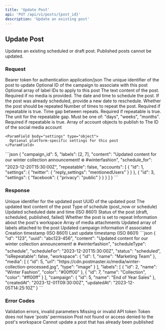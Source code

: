 ```yaml
---
title: 'Update Post'
api: 'PUT /api/v1/posts/{post_id}'
description: 'Update an existing post'
---
```


## Update Post

Updates an existing scheduled or draft post. Published posts cannot be updated.

### Request

<ParamField header="Authorization" required>
  Bearer token for authentication
</ParamField>

<ParamField header="Content-Type" required>
  application/json
</ParamField>

<ParamField path="post_id" type="string" required>
  The unique identifier of the post to update
</ParamField>

<ParamField body="campaign_id" type="integer">
  Optional ID of the campaign to associate with this post
</ParamField>

<ParamField body="labels" type="array">
  Optional array of label IDs to apply to this post
</ParamField>

<ParamField body="content" type="string" required="Media or content required">
  The text content of the post. Required if no media is provided.
</ParamField>

<ParamField body="schedule_for" type="string (ISO 8601 date)">
  The date and time to schedule the post. If the post was already scheduled, provide a new date to reschedule.
</ParamField>

<ParamField body="repeatable" type="boolean">
  Whether the post should be repeated
</ParamField>

<ParamField body="repeatable_times" type="integer" default="0" min="2" max="30">
  Number of times to repeat the post. Required if repeatable is true.
</ParamField>

<ParamField body="repeatable_gap" type="integer" min="1" max="100">
  Time gap between repeats. Required if repeatable is true.
</ParamField>

<ParamField body="repeatable_gap_unit" type="string" default="days">
  The unit for the repeatable gap. Must be one of: "days", "weeks", "months". Required if repeatable is true.
</ParamField>

<ParamField body="accounts" type="array" required>
  Array of account objects to publish to
  
  <Expandable title="Account Object">
    <ParamField body="id" type="integer" required>
      The ID of the social media account
    </ParamField>
    
    <ParamField body="settings" type="object">
      Optional platform-specific settings for this post
    </ParamField>
  </Expandable>
</ParamField>

<RequestExample>
```json
{
  "campaign_id": 5,
  "labels": [2, 7],
  "content": "Updated content for our winter collection announcement! ❄️ #winterfashion",
  "schedule_for": "2023-12-20T15:30:00Z",
  "repeatable": false,
  "accounts": [
    {
      "id": 1,
      "settings": {
        "twitter": {
          "reply_settings": "mentionedUsers"
        }
      }
    },
    {
      "id": 3,
      "settings": {
        "facebook": {
          "privacy": "public"
        }
      }
    }
  ]
}
```
</RequestExample>

### Response

<ResponseField name="id" type="string">
  Unique identifier for the updated post
</ResponseField>

<ResponseField name="uuid" type="string">
  UUID of the updated post
</ResponseField>

<ResponseField name="content" type="string">
  The updated text content of the post
</ResponseField>

<ResponseField name="scheduleType" type="string">
  Type of schedule (post_now or schedule)
</ResponseField>

<ResponseField name="scheduleFor" type="string">
  Updated scheduled date and time (ISO 8601)
</ResponseField>

<ResponseField name="status" type="string">
  Status of the post (draft, scheduled, published, failed)
</ResponseField>

<ResponseField name="isRepeatable" type="boolean">
  Whether the post is set to repeat
</ResponseField>

<ResponseField name="workspace" type="object">
  Information about the post's workspace
</ResponseField>

<ResponseField name="media" type="array">
  Array of media attachments
</ResponseField>

<ResponseField name="labels" type="array">
  Updated array of labels attached to the post
</ResponseField>

<ResponseField name="campaign" type="object">
  Updated campaign information if associated
</ResponseField>

<ResponseField name="createdAt" type="string">
  Creation timestamp (ISO 8601)
</ResponseField>

<ResponseField name="updatedAt" type="string">
  Last update timestamp (ISO 8601)
</ResponseField>

<ResponseExample>
```json
{
  "id": "123",
  "uuid": "abc123-456",
  "content": "Updated content for our winter collection announcement! ❄️ #winterfashion",
  "scheduleType": "schedule",
  "scheduleFor": "2023-12-20T15:30:00Z",
  "status": "scheduled",
  "isRepeatable": false,
  "workspace": {
    "id": 1,
    "name": "Marketing Team"
  },
  "media": [
    {
      "id": 5,
      "url": "https://cdn.postmaster.io/media/winter-collection-processed.jpg",
      "type": "image"
    }
  ],
  "labels": [
    {
      "id": 2,
      "name": "Winter Fashion",
      "color": "#00ff00"
    },
    {
      "id": 7,
      "name": "Collection",
      "color": "#ff00ff"
    }
  ],
  "campaign": {
    "id": 5,
    "name": "End of Year Sales"
  },
  "createdAt": "2023-12-01T09:30:00Z",
  "updatedAt": "2023-12-05T14:25:10Z"
}
```
</ResponseExample>

### Error Codes

<ResponseField name="400" type="Bad Request">
  Validation errors, invalid parameters
</ResponseField>

<ResponseField name="401" type="Unauthorized">
  Missing or invalid API token
</ResponseField>

<ResponseField name="403" type="Forbidden">
  Token does not have 'posts' permission
</ResponseField>

<ResponseField name="404" type="Not Found">
  Post not found or access denied to the post's workspace
</ResponseField>

<ResponseField name="422" type="Unprocessable Entity">
  Cannot update a post that has already been published
</ResponseField> 